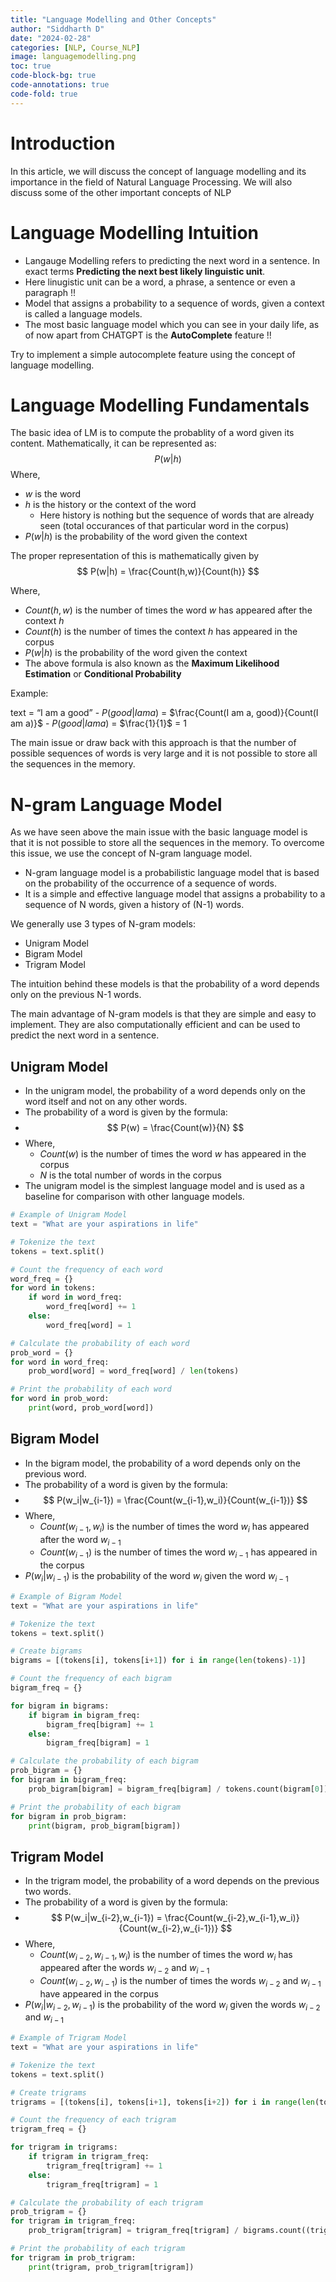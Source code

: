 ```yaml
---
title: "Language Modelling and Other Concepts"
author: "Siddharth D"
date: "2024-02-28"
categories: [NLP, Course_NLP]
image: languagemodelling.png
toc: true
code-block-bg: true
code-annotations: true
code-fold: true
---
```


# Introduction 

In this article, we will discuss the concept of language modelling and its importance in the field of Natural Language Processing. We will also discuss some of the other important concepts of NLP

# Language Modelling Intuition

- Langauge Modelling refers to predicting the next word in a sentence. In exact terms **Predicting the next best likely linguistic unit**.
- Here linugistic unit can be a word, a phrase, a sentence or even a paragraph !! 
- Model that assigns a probability to a sequence of words, given a context is called a language models.
- The most basic language model which you can see in your daily life, as of now apart from CHATGPT is the **AutoComplete** feature !! 

:::{.callout-note}
Try to implement a simple autocomplete feature using the concept of language modelling.
:::

# Language Modelling Fundamentals

The basic idea of LM is to compute the probablity of a word given its content. Mathematically, it can be represented as: 
$$ P(w|h) $$
Where, 

- $w$ is the word
- $h$ is the history or the context of the word
  - Here history is nothing but the sequence of words that are already seen (total occurances of that particular word in the corpus)
- $P(w|h)$ is the probability of the word given the context


The proper representation of this is mathematically given by 
$$ P(w|h) = \frac{Count(h,w)}{Count(h)} $$

Where,

- $Count(h,w)$ is the number of times the word $w$ has appeared after the context $h$
- $Count(h)$ is the number of times the context $h$ has appeared in the corpus
- $P(w|h)$ is the probability of the word given the context
- The above formula is also known as the **Maximum Likelihood Estimation** or **Conditional Probability**

:::{.callout-note}

Example:

text = "I am a good"
- $P(good|I am a)$ = $\frac{Count(I am a, good)}{Count(I am a)}$
- $P(good|I am a)$ = $\frac{1}{1}$ = 1
:::


:::{.callout-warning}
The main issue or draw back with this approach is that the number of possible sequences of words is very large and it is not possible to store all the sequences in the memory.
:::

# N-gram Language Model

As we have seen above the main issue with the basic language model is that it is not possible to store all the sequences in the memory. To overcome this issue, we use the concept of N-gram language model. 

- N-gram language model is a probabilistic language model that is based on the probability of the occurrence of a sequence of words.
- It is a simple and effective language model that assigns a probability to a sequence of N words, given a history of (N-1) words. 

We generally use 3 types of N-gram models:

- Unigram Model
- Bigram Model
- Trigram Model

The intuition behind these models is that the probability of a word depends only on the previous N-1 words. 

:::{.callout-note}
The main advantage of N-gram models is that they are simple and easy to implement. They are also computationally efficient and can be used to predict the next word in a sentence.
:::

## Unigram Model

- In the unigram model, the probability of a word depends only on the word itself and not on any other words.
- The probability of a word is given by the formula:
- $$ P(w) = \frac{Count(w)}{N} $$
- Where, 
  - $Count(w)$ is the number of times the word $w$ has appeared in the corpus
  - $N$ is the total number of words in the corpus
- The unigram model is the simplest language model and is used as a baseline for comparison with other language models.

```python
# Example of Unigram Model
text = "What are your aspirations in life"

# Tokenize the text
tokens = text.split()

# Count the frequency of each word
word_freq = {}
for word in tokens:
    if word in word_freq:
        word_freq[word] += 1
    else:
        word_freq[word] = 1

# Calculate the probability of each word
prob_word = {}
for word in word_freq:
    prob_word[word] = word_freq[word] / len(tokens)

# Print the probability of each word
for word in prob_word:
    print(word, prob_word[word])
```

## Bigram Model

- In the bigram model, the probability of a word depends only on the previous word.
- The probability of a word is given by the formula:
- $$ P(w_i|w_{i-1}) = \frac{Count(w_{i-1},w_i)}{Count(w_{i-1})} $$
- Where, 
  - $Count(w_{i-1},w_i)$ is the number of times the word $w_i$ has appeared after the word $w_{i-1}$
  - $Count(w_{i-1})$ is the number of times the word $w_{i-1}$ has appeared in the corpus
- $P(w_i|w_{i-1})$ is the probability of the word $w_i$ given the word $w_{i-1}$

```python
# Example of Bigram Model
text = "What are your aspirations in life"

# Tokenize the text
tokens = text.split()

# Create bigrams
bigrams = [(tokens[i], tokens[i+1]) for i in range(len(tokens)-1)]

# Count the frequency of each bigram
bigram_freq = {}

for bigram in bigrams:
    if bigram in bigram_freq:
        bigram_freq[bigram] += 1
    else:
        bigram_freq[bigram] = 1

# Calculate the probability of each bigram
prob_bigram = {}
for bigram in bigram_freq:
    prob_bigram[bigram] = bigram_freq[bigram] / tokens.count(bigram[0])

# Print the probability of each bigram
for bigram in prob_bigram:
    print(bigram, prob_bigram[bigram])
```

## Trigram Model

- In the trigram model, the probability of a word depends on the previous two words.
- The probability of a word is given by the formula:
- $$ P(w_i|w_{i-2},w_{i-1}) = \frac{Count(w_{i-2},w_{i-1},w_i)}{Count(w_{i-2},w_{i-1})} $$
- Where, 
  - $Count(w_{i-2},w_{i-1},w_i)$ is the number of times the word $w_i$ has appeared after the words $w_{i-2}$ and $w_{i-1}$
  - $Count(w_{i-2},w_{i-1})$ is the number of times the words $w_{i-2}$ and $w_{i-1}$ have appeared in the corpus
- $P(w_i|w_{i-2},w_{i-1})$ is the probability of the word $w_i$ given the words $w_{i-2}$ and $w_{i-1}$

```python
# Example of Trigram Model
text = "What are your aspirations in life"

# Tokenize the text
tokens = text.split()

# Create trigrams
trigrams = [(tokens[i], tokens[i+1], tokens[i+2]) for i in range(len(tokens)-2)]

# Count the frequency of each trigram
trigram_freq = {}

for trigram in trigrams:
    if trigram in trigram_freq:
        trigram_freq[trigram] += 1
    else:
        trigram_freq[trigram] = 1

# Calculate the probability of each trigram
prob_trigram = {}
for trigram in trigram_freq:
    prob_trigram[trigram] = trigram_freq[trigram] / bigrams.count((trigram[0], trigram[1]))

# Print the probability of each trigram
for trigram in prob_trigram:
    print(trigram, prob_trigram[trigram])
```
